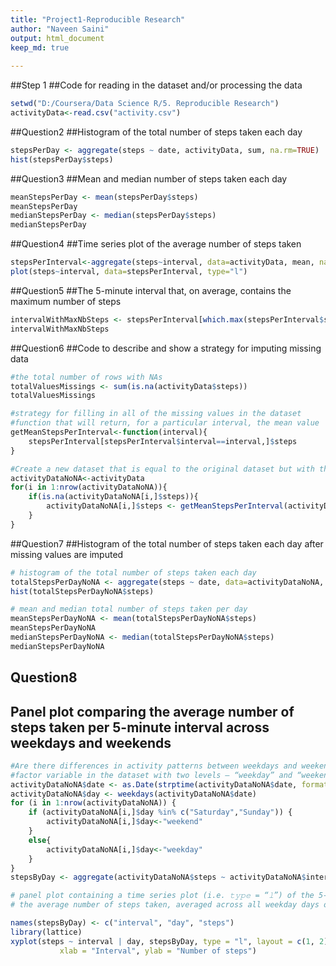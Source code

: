 ---
title: "Project1-Reproducible Research"
author: "Naveen Saini"
output: html_document
keep_md: true
  
--- 

##Step 1
##Code for reading in the dataset and/or processing the data
```{r, echo = TRUE}
setwd("D:/Coursera/Data Science R/5. Reproducible Research")
activityData<-read.csv("activity.csv")
```



##Question2
##Histogram of the total number of steps taken each day
```{r, echo = TRUE}
stepsPerDay <- aggregate(steps ~ date, activityData, sum, na.rm=TRUE)
hist(stepsPerDay$steps)

```


##Question3
##Mean and median number of steps taken each day

```{r, echo = TRUE}
meanStepsPerDay <- mean(stepsPerDay$steps)
meanStepsPerDay
medianStepsPerDay <- median(stepsPerDay$steps)
medianStepsPerDay

```

##Question4
##Time series plot of the average number of steps taken
```{r, echo = TRUE}
stepsPerInterval<-aggregate(steps~interval, data=activityData, mean, na.rm=TRUE)
plot(steps~interval, data=stepsPerInterval, type="l")

```


##Question5
##The 5-minute interval that, on average, contains the maximum number of steps

```{r, echo = TRUE}
intervalWithMaxNbSteps <- stepsPerInterval[which.max(stepsPerInterval$steps),]$interval
intervalWithMaxNbSteps
```


##Question6
##Code to describe and show a strategy for imputing missing data

```{r, echo = TRUE}
#the total number of rows with NAs
totalValuesMissings <- sum(is.na(activityData$steps))
totalValuesMissings

#strategy for filling in all of the missing values in the dataset
#function that will return, for a particular interval, the mean value
getMeanStepsPerInterval<-function(interval){
    stepsPerInterval[stepsPerInterval$interval==interval,]$steps
}

#Create a new dataset that is equal to the original dataset but with the missing data filled in.
activityDataNoNA<-activityData
for(i in 1:nrow(activityDataNoNA)){
    if(is.na(activityDataNoNA[i,]$steps)){
        activityDataNoNA[i,]$steps <- getMeanStepsPerInterval(activityDataNoNA[i,]$interval)
    }
}

```

##Question7
##Histogram of the total number of steps taken each day after missing values are imputed

```{r, echo = TRUE}
# histogram of the total number of steps taken each day
totalStepsPerDayNoNA <- aggregate(steps ~ date, data=activityDataNoNA, sum)
hist(totalStepsPerDayNoNA$steps)

# mean and median total number of steps taken per day
meanStepsPerDayNoNA <- mean(totalStepsPerDayNoNA$steps)
meanStepsPerDayNoNA
medianStepsPerDayNoNA <- median(totalStepsPerDayNoNA$steps)
medianStepsPerDayNoNA
```


## Question8
## Panel plot comparing the average number of steps taken per 5-minute interval across weekdays and weekends

```{r, echo = TRUE}
#Are there differences in activity patterns between weekdays and weekends?
#factor variable in the dataset with two levels – “weekday” and “weekend”
activityDataNoNA$date <- as.Date(strptime(activityDataNoNA$date, format="%Y-%m-%d"))
activityDataNoNA$day <- weekdays(activityDataNoNA$date)
for (i in 1:nrow(activityDataNoNA)) {
    if (activityDataNoNA[i,]$day %in% c("Saturday","Sunday")) {
        activityDataNoNA[i,]$day<-"weekend"
    }
    else{
        activityDataNoNA[i,]$day<-"weekday"
    }
}
stepsByDay <- aggregate(activityDataNoNA$steps ~ activityDataNoNA$interval + activityDataNoNA$day, activityDataNoNA, mean)

# panel plot containing a time series plot (i.e. 𝚝𝚢𝚙𝚎 = “𝚕”) of the 5-minute interval (x-axis) and 
# the average number of steps taken, averaged across all weekday days or weekend days (y-axis)    

names(stepsByDay) <- c("interval", "day", "steps")
library(lattice)
xyplot(steps ~ interval | day, stepsByDay, type = "l", layout = c(1, 2), 
           xlab = "Interval", ylab = "Number of steps")


```



